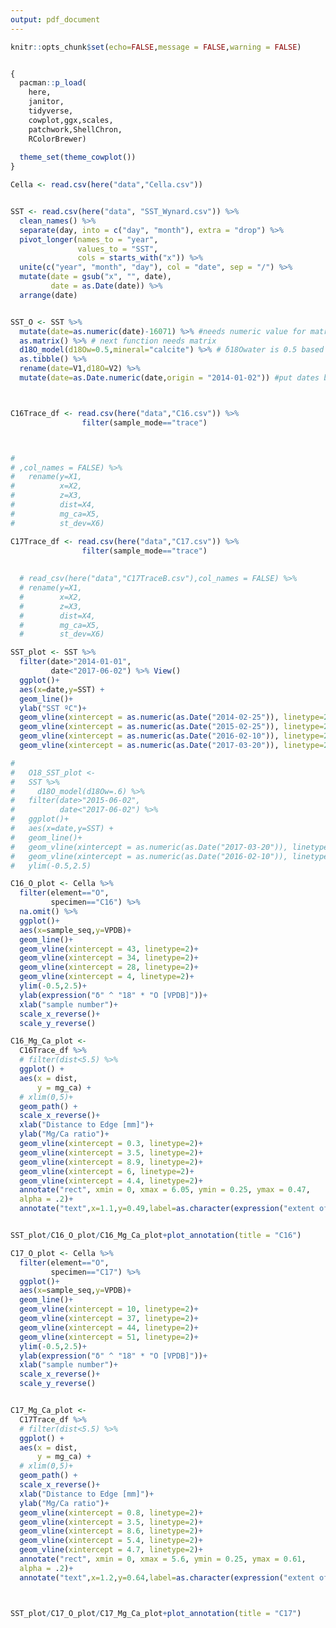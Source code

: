 ```yaml
---
output: pdf_document
---
```


```r
knitr::opts_chunk$set(echo=FALSE,message = FALSE,warning = FALSE)


{
  pacman::p_load(
    here,
    janitor,
    tidyverse,
    cowplot,ggx,scales,
    patchwork,ShellChron,
    RColorBrewer) 
  
  theme_set(theme_cowplot())
}


```


```r

Cella <- read.csv(here("data","Cella.csv"))


SST <- read.csv(here("data", "SST_Wynard.csv")) %>%
  clean_names() %>%
  separate(day, into = c("day", "month"), extra = "drop") %>%
  pivot_longer(names_to = "year",
               values_to = "SST",
               cols = starts_with("x")) %>%
  unite(c("year", "month", "day"), col = "date", sep = "/") %>%
  mutate(date = gsub("x", "", date),
         date = as.Date(date)) %>% 
  arrange(date)


SST_O <- SST %>% 
  mutate(date=as.numeric(date)-16071) %>% #needs numeric value for matrix
  as.matrix() %>% # next function needs matrix
  d18O_model(d18Ow=0.5,mineral="calcite") %>% # δ18Owater is 0.5 based on δ18O=( 0.25- S)−8.2 and salinity (S) is around 35 psu.
  as.tibble() %>% 
  rename(date=V1,d18O=V2) %>% 
  mutate(date=as.Date.numeric(date,origin = "2014-01-02")) #put dates back



C16Trace_df <- read.csv(here("data","C16.csv")) %>% 
                filter(sample_mode=="trace")



# 
# ,col_names = FALSE) %>% 
#   rename(y=X1,
#          x=X2,
#          z=X3,
#          dist=X4,
#          mg_ca=X5,
#          st_dev=X6)

C17Trace_df <- read.csv(here("data","C17.csv")) %>% 
                filter(sample_mode=="trace")
  
  
  # read_csv(here("data","C17TraceB.csv"),col_names = FALSE) %>% 
  # rename(y=X1,
  #        x=X2,
  #        z=X3,
  #        dist=X4,
  #        mg_ca=X5,
  #        st_dev=X6)

```

```r



SST_plot <- SST %>% 
  filter(date>"2014-01-01",
         date<"2017-06-02") %>% View()
  ggplot()+
  aes(x=date,y=SST) +
  geom_line()+
  ylab("SST ºC")+
  geom_vline(xintercept = as.numeric(as.Date("2014-02-25")), linetype=2)+
  geom_vline(xintercept = as.numeric(as.Date("2015-02-25")), linetype=2)+
  geom_vline(xintercept = as.numeric(as.Date("2016-02-10")), linetype=2)+
  geom_vline(xintercept = as.numeric(as.Date("2017-03-20")), linetype=2)

# 
#   O18_SST_plot <-
#   SST %>% 
#     d18O_model(d18Ow=.6) %>% 
#   filter(date>"2015-06-02",
#          date<"2017-06-02") %>% 
#   ggplot()+
#   aes(x=date,y=SST) +
#   geom_line()+
#   geom_vline(xintercept = as.numeric(as.Date("2017-03-20")), linetype=2)+
#   geom_vline(xintercept = as.numeric(as.Date("2016-02-10")), linetype=2)+
#   ylim(-0.5,2.5)

C16_O_plot <- Cella %>% 
  filter(element=="O",
         specimen=="C16") %>%
  na.omit() %>% 
  ggplot()+
  aes(x=sample_seq,y=VPDB)+
  geom_line()+
  geom_vline(xintercept = 43, linetype=2)+
  geom_vline(xintercept = 34, linetype=2)+
  geom_vline(xintercept = 28, linetype=2)+
  geom_vline(xintercept = 4, linetype=2)+
  ylim(-0.5,2.5)+
  ylab(expression("δ" ^ "18" * "O [VPDB]"))+
  xlab("sample number")+
  scale_x_reverse()+
  scale_y_reverse()

C16_Mg_Ca_plot <-
  C16Trace_df %>%
  # filter(dist<5.5) %>% 
  ggplot() +
  aes(x = dist,
      y = mg_ca) +
  # xlim(0,5)+
  geom_path() +
  scale_x_reverse()+
  xlab("Distance to Edge [mm]")+
  ylab("Mg/Ca ratio")+
  geom_vline(xintercept = 0.3, linetype=2)+
  geom_vline(xintercept = 3.5, linetype=2)+
  geom_vline(xintercept = 8.9, linetype=2)+
  geom_vline(xintercept = 6, linetype=2)+
  geom_vline(xintercept = 4.4, linetype=2)+
  annotate("rect", xmin = 0, xmax = 6.05, ymin = 0.25, ymax = 0.47,
  alpha = .2)+
  annotate("text",x=1.1,y=0.49,label=as.character(expression("extent of δ" ^ "18" * "O record")), alpha=.6,parse=TRUE)


SST_plot/C16_O_plot/C16_Mg_Ca_plot+plot_annotation(title = "C16")

```

\newpage
```r
C17_O_plot <- Cella %>% 
  filter(element=="O",
         specimen=="C17") %>% 
  ggplot()+
  aes(x=sample_seq,y=VPDB)+
  geom_line()+
  geom_vline(xintercept = 10, linetype=2)+
  geom_vline(xintercept = 37, linetype=2)+
  geom_vline(xintercept = 44, linetype=2)+
  geom_vline(xintercept = 51, linetype=2)+
  ylim(-0.5,2.5)+
  ylab(expression("δ" ^ "18" * "O [VPDB]"))+
  xlab("sample number")+
  scale_x_reverse()+
  scale_y_reverse()


C17_Mg_Ca_plot <-
  C17Trace_df %>%
  # filter(dist<5.5) %>% 
  ggplot() +
  aes(x = dist,
      y = mg_ca) +
  # xlim(0,5)+
  geom_path() +
  scale_x_reverse()+
  xlab("Distance to Edge [mm]")+
  ylab("Mg/Ca ratio")+
  geom_vline(xintercept = 0.8, linetype=2)+
  geom_vline(xintercept = 3.5, linetype=2)+
  geom_vline(xintercept = 8.6, linetype=2)+
  geom_vline(xintercept = 5.4, linetype=2)+
  geom_vline(xintercept = 4.7, linetype=2)+
  annotate("rect", xmin = 0, xmax = 5.6, ymin = 0.25, ymax = 0.61,
  alpha = .2)+
  annotate("text",x=1.2,y=0.64,label=as.character(expression("extent of δ" ^ "18" * "O record")), alpha=.6,parse=TRUE)



SST_plot/C17_O_plot/C17_Mg_Ca_plot+plot_annotation(title = "C17")

```
